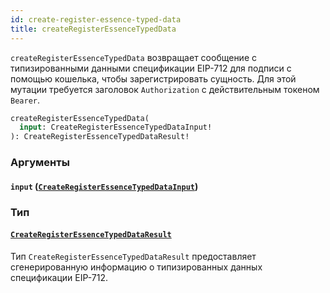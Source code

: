 ```yaml
---
id: create-register-essence-typed-data
title: createRegisterEssenceTypedData
---
```



`createRegisterEssenceTypedData` возвращает сообщение с типизированными данными спецификации EIP-712 для подписи с помощью кошелька, чтобы зарегистрировать сущность. Для этой мутации требуется заголовок `Authorization` с действительным токеном `Bearer`.

```graphql
createRegisterEssenceTypedData(
  input: CreateRegisterEssenceTypedDataInput!
): CreateRegisterEssenceTypedDataResult!
```


### Аргументы

#### `input` ([`CreateRegisterEssenceTypedDataInput`](/reference/inputs/create-register-essence-typed-data-input))




### Тип

#### [`CreateRegisterEssenceTypedDataResult`](/reference/objects/create-register-essence-typed-data-result) 

Тип `CreateRegisterEssenceTypedDataResult` предоставляет сгенерированную информацию о типизированных данных спецификации EIP-712.


